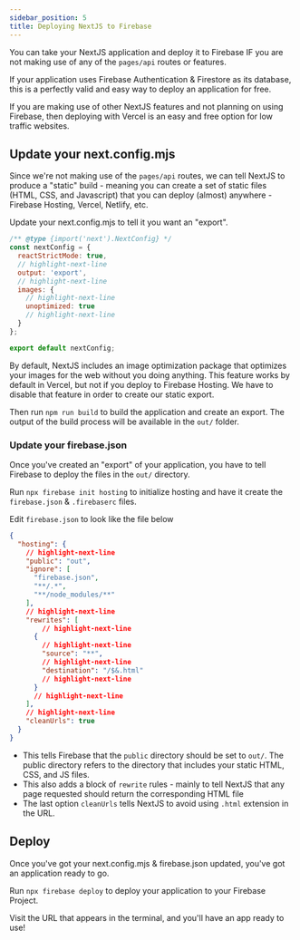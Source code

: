 ```yaml
---
sidebar_position: 5
title: Deploying NextJS to Firebase
---
```


You can take your NextJS application and deploy it to Firebase IF you are not making use of any of the `pages/api` routes or features.

If your application uses Firebase Authentication & Firestore as its database, this is a perfectly valid and easy way to deploy an application for free.

If you are making use of other NextJS features and not planning on using Firebase, then deploying with Vercel is an easy and free option for low traffic websites.

## Update your next.config.mjs

Since we're not making use of the `pages/api` routes, we can tell NextJS to produce a "static" build - meaning you can create a set of static files (HTML, CSS, and Javascript) that you can deploy (almost) anywhere - Firebase Hosting, Vercel, Netlify, etc.

Update your next.config.mjs to tell it you want an "export".

```js title=next.config.mjs
/** @type {import('next').NextConfig} */
const nextConfig = {
  reactStrictMode: true,
  // highlight-next-line
  output: 'export',
  // highlight-next-line
  images: {
    // highlight-next-line
    unoptimized: true
    // highlight-next-line
  }
};

export default nextConfig;
```

By default, NextJS includes an image optimization package that optimizes your images for the web without you doing anything. This feature works by default in Vercel, but not if you deploy to Firebase Hosting. We have to disable that feature in order to create our static export.

Then run `npm run build` to build the application and create an export. The output of the build process will be available in the `out/` folder.

### Update your firebase.json

Once you've created an "export" of your application, you have to tell Firebase to deploy the files in the `out/` directory.

Run `npx firebase init hosting` to initialize hosting and have it create the `firebase.json` & `.firebaserc` files.

Edit `firebase.json` to look like the file below

```json title=firebase.json
{
  "hosting": {
    // highlight-next-line
    "public": "out",
    "ignore": [
      "firebase.json",
      "**/.*",
      "**/node_modules/**"
    ],
    // highlight-next-line
    "rewrites": [
        // highlight-next-line
      {
        // highlight-next-line
        "source": "**",
        // highlight-next-line
        "destination": "/$&.html"
        // highlight-next-line
      }
      // highlight-next-line
    ],
    // highlight-next-line
    "cleanUrls": true
  }
}
```

* This tells Firebase that the `public` directory should be set to `out/`. The public directory refers to the directory that includes your static HTML, CSS, and JS files.
* This also adds a block of `rewrite` rules - mainly to tell NextJS that any page requested should return the corresponding HTML file
* The last option `cleanUrls` tells NextJS to avoid using `.html` extension in the URL.

## Deploy

Once you've got your next.config.mjs & firebase.json updated, you've got an application ready to go.

Run `npx firebase deploy` to deploy your application to your Firebase Project.

Visit the URL that appears in the terminal, and you'll have an app ready to use!